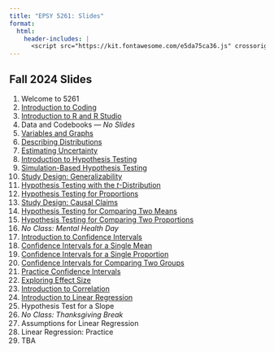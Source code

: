 ```yaml
---
title: "EPSY 5261: Slides"
format: 
  html:
    header-includes: |
      <script src="https://kit.fontawesome.com/e5da75ca36.js" crossorigin="anonymous"></script>
---
```


## Fall 2024 Slides

1. Welcome to 5261
2. [Introduction to Coding](d02-introduction-to-coding.html)
3. [Introduction to R and R Studio](d03-introduction-to-r-and-rstudio.html)
4. Data and Codebooks --- *No Slides*
5. [Variables and Graphs](d05-variables-and-graphs.html)
6. [Describing Distributions](d06-describing-distributions.html)
7. [Estimating Uncertainty](d07-estimating-uncertainty.html)
8. [Introduction to Hypothesis Testing](d08-introduction-to-hypothesis-testing.html)
9. [Simulation-Based Hypothesis Testing](d09-simulation-based-hypothesis-testing.html)
10. [Study Design: Generalizability](d10-study-design-generalizability.html)
11. [Hypothesis Testing with the *t*-Distribution](d11-hypothesis-testing-with-the-t-distribution.html)
12. [Hypothesis Testing for Proportions](d12-hypothesis-testing-for-proportions.html)
13. [Study Design: Causal Claims](d13-study-design-causal-claims.html)
14. [Hypothesis Testing for Comparing Two Means](d14-hypothesis-testing-for-comparing-two-means.html)
15. [Hypothesis Testing for Comparing Two Proportions](d15-hypothesis-testing-for-comparing-two-proportions.html)
16. *No Class: Mental Health Day*
17. [Introduction to Confidence Intervals](d17-introduction-to-confidence-intervals.html)
18. [Confidence Intervals for a Single Mean](d18-confidence-interval-for-a-single-mean.html)
19. [Confidence Intervals for a Single Proportion](d19-confidence-interval-for-a-single-proportion.html)
20. [Confidence Intervals for Comparing Two Groups](d20-confidence-interval-for-comparing-two-groups.html)
21. [Practice Confidence Intervals](d21-practice-confidence-intervals.html)
22. [Exploring Effect Size](d22-exploring-effect-size.html)
23. [Introduction to Correlation](d23-introduction-to-correlation.html)
24. [Introduction to Linear Regression](d24-introduction-to-linear-regression.html)
25. Hypothesis Test for a Slope
26. *No Class: Thanksgiving Break*
27. Assumptions for Linear Regression
28. Linear Regression: Practice
29. TBA

